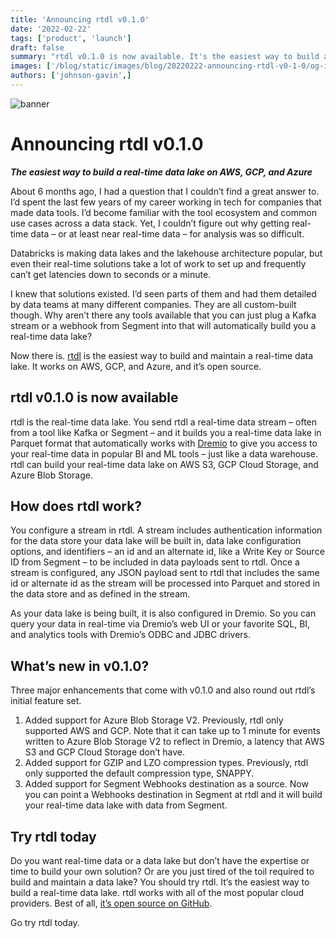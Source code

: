 ```yaml
---
title: 'Announcing rtdl v0.1.0'
date: '2022-02-22'
tags: ['product', 'launch']
draft: false
summary: "rtdl v0.1.0 is now available. It's the easiest way to build and maintain a real-time data lake, and it works on AWS, GCP, and Azure."
images: ['/blog/static/images/blog/20220222-announcing-rtdl-v0-1-0/og-image.png',]
authors: ['johnson-gavin',]
---
```

![banner](/blog/static/images/blog/20220222-announcing-rtdl-v0-1-0/og-image.png)  
# Announcing rtdl v0.1.0
***The easiest way to build a real-time data lake on AWS, GCP, and Azure***  
  
About 6 months ago, I had a question that I couldn’t find a great answer to. I’d spent the last 
few years of my career working in tech for companies that made data tools. I’d become familiar 
with the tool ecosystem and common use cases across a data stack. Yet, I couldn’t figure out why 
getting real-time data – or at least near real-time data – for analysis was so difficult.  
  
Databricks is making data lakes and the lakehouse architecture popular, but even their real-time 
solutions take a lot of work to set up and frequently can’t get latencies down to seconds or a minute.  
  
I knew that solutions existed. I’d seen parts of them and had them detailed by data teams at many 
different companies. They are all custom-built though. Why aren’t there any tools available that 
you can just plug a Kafka stream or a webhook from Segment into that will automatically build you 
a real-time data lake?  
  
Now there is. [rtdl](https://rtdl.io) is the easiest way to build and maintain a real-time data 
lake. It works on AWS, GCP, and Azure, and it’s open source.

## rtdl v0.1.0 is now available
rtdl is the real-time data lake. You send rtdl a real-time data stream – often from a tool like 
Kafka or Segment – and it builds you a real-time data lake in Parquet format that automatically 
works with [Dremio](https://www.dremio.com/) to give you access to your real-time data in popular 
BI and ML tools – just like a data warehouse. rtdl can build your real-time data lake on AWS S3, 
GCP Cloud Storage, and Azure Blob Storage.

## How does rtdl work?
You configure a stream in rtdl. A stream includes authentication information for the data store 
your data lake will be built in, data lake configuration options, and identifiers – an id and an 
alternate id, like a Write Key or Source ID from Segment – to be included in data payloads sent 
to rtdl. Once a stream is configured, any JSON payload sent to rtdl that includes the same id 
or alternate id as the stream will be processed into Parquet and stored in the data store and 
as defined in the stream.  
  
As your data lake is being built, it is also configured in Dremio. So you can query your data in 
real-time via Dremio’s web UI or your favorite SQL, BI, and analytics tools with Dremio’s ODBC 
and JDBC drivers.

## What’s new in v0.1.0?
Three major enhancements that come with v0.1.0 and also round out rtdl’s initial feature set.
  1.  Added support for Azure Blob Storage V2. Previously, rtdl only supported AWS and GCP. Note 
      that it can take up to 1 minute for events written to Azure Blob Storage V2 to reflect in 
      Dremio, a latency that AWS S3 and GCP Cloud Storage don’t have.
  2.  Added support for GZIP and LZO compression types. Previously, rtdl only supported the default 
      compression type, SNAPPY.
  3.  Added support for Segment Webhooks destination as a source. Now you can point a Webhooks 
      destination in Segment at rtdl and it will build your real-time data lake with data from 
      Segment.

## Try rtdl today
Do you want real-time data or a data lake but don’t have the expertise or time to build your own 
solution? Or are you just tired of the toil required to build and maintain a data lake? You should 
try rtdl. It’s the easiest way to build a real-time data lake. rtdl works with all of the most 
popular cloud providers. Best of all, [it’s open source on GitHub](https://github.com/realtimedatalake/rtdl).  
  
Go try rtdl today.
